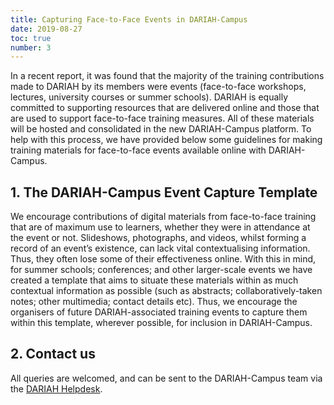 ```yaml
---
title: Capturing Face-to-Face Events in DARIAH-Campus
date: 2019-08-27
toc: true
number: 3
---
```


In a recent report, it was found that the majority of the training contributions
made to DARIAH by its members were events (face-to-face workshops, lectures,
university courses or summer schools). DARIAH is equally committed to supporting
resources that are delivered online and those that are used to support
face-to-face training measures. All of these materials will be hosted and
consolidated in the new DARIAH-Campus platform. To help with this process, we
have provided below some guidelines for making training materials for
face-to-face events available online with DARIAH-Campus.

## 1. The DARIAH-Campus Event Capture Template

We encourage contributions of digital materials from face-to-face training that
are of maximum use to learners, whether they were in attendance at the event or
not. Slideshows, photographs, and videos, whilst forming a record of an event’s
existence, can lack vital contextualising information. Thus, they often lose
some of their effectiveness online. With this in mind, for summer schools;
conferences; and other larger-scale events we have created a template that aims
to situate these materials within as much contextual information as possible
(such as abstracts; collaboratively-taken notes; other multimedia; contact
details etc). Thus, we encourage the organisers of future DARIAH-associated
training events to capture them within this template, wherever possible, for
inclusion in DARIAH-Campus.

## 2. Contact us

All queries are welcomed, and can be sent to the DARIAH-Campus team via the
[DARIAH Helpdesk](https://www.dariah.eu/helpdesk/).
